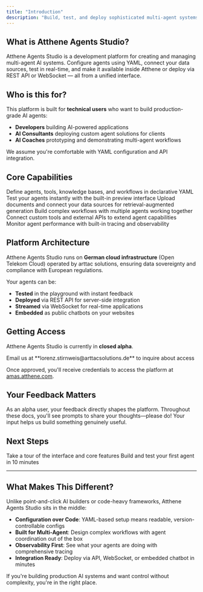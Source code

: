 ---
title: "Introduction"
description: "Build, test, and deploy sophisticated multi-agent systems with YAML configuration"
---

## What is Atthene Agents Studio?

Atthene Agents Studio is a development platform for creating and managing multi-agent AI systems. Configure agents using YAML, connect your data sources, test in real-time, and make it available inside Atthene or deploy via REST API or WebSocket — all from a unified interface.

## Who is this for?

This platform is built for **technical users** who want to build production-grade AI agents:

- **Developers** building AI-powered applications
- **AI Consultants** deploying custom agent solutions for clients
- **AI Coaches** prototyping and demonstrating multi-agent workflows

We assume you're comfortable with YAML configuration and API integration.

## Core Capabilities

<CardGroup cols={2}>
  <Card title="YAML Configuration" icon="code">
    Define agents, tools, knowledge bases, and workflows in declarative YAML
  </Card>
  <Card title="Real-Time Testing" icon="flask">
    Test your agents instantly with the built-in preview interface
  </Card>
  <Card title="Knowledge Base Integration" icon="database">
    Upload documents and connect your data sources for retrieval-augmented generation
  </Card>
  <Card title="Multi-Agent Orchestration" icon="diagram-project">
    Build complex workflows with multiple agents working together
  </Card>
  <Card title="Tool Integration" icon="wrench">
    Connect custom tools and external APIs to extend agent capabilities
  </Card>
  <Card title="Production Monitoring" icon="chart-line">
    Monitor agent performance with built-in tracing and observability
  </Card>
</CardGroup>

## Platform Architecture

Atthene Agents Studio runs on **German cloud infrastructure** (Open Telekom Cloud) operated by arttac solutions, ensuring data sovereignty and compliance with European regulations.

Your agents can be:
- **Tested** in the playground with instant feedback
- **Deployed** via REST API for server-side integration
- **Streamed** via WebSocket for real-time applications
- **Embedded** as public chatbots on your websites

## Getting Access

Atthene Agents Studio is currently in **closed alpha**.

<Card title="Request Access" icon="envelope" href="mailto:lorenz.stirnweis@arttacsolutions.de">
  Email us at **lorenz.stirnweis@arttacsolutions.de** to inquire about access
</Card>

Once approved, you'll receive credentials to access the platform at [amas.atthene.com](https://amas.atthene.com).

## Your Feedback Matters

As an alpha user, your feedback directly shapes the platform. Throughout these docs, you'll see prompts to share your thoughts—please do! Your input helps us build something genuinely useful.

## Next Steps

<CardGroup cols={2}>
  <Card title="Platform Overview" icon="map" href="/platform-overview">
    Take a tour of the interface and core features
  </Card>
  <Card title="Quickstart Guide" icon="rocket" href="/quickstart">
    Build and test your first agent in 10 minutes
  </Card>
</CardGroup>

---

## What Makes This Different?

Unlike point-and-click AI builders or code-heavy frameworks, Atthene Agents Studio sits in the middle:

- **Configuration over Code**: YAML-based setup means readable, version-controllable configs
- **Built for Multi-Agent**: Design complex workflows with agent coordination out of the box
- **Observability First**: See what your agents are doing with comprehensive tracing
- **Integration Ready**: Deploy via API, WebSocket, or embedded chatbot in minutes

If you're building production AI systems and want control without complexity, you're in the right place.